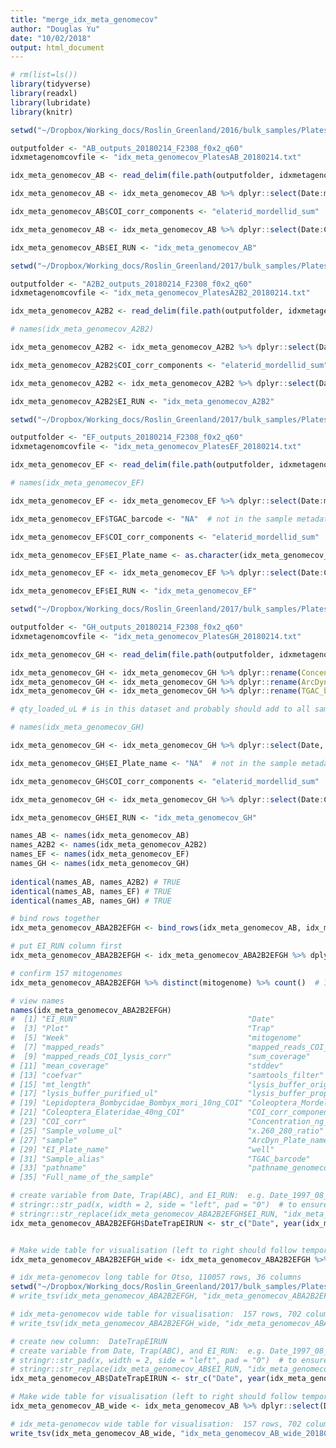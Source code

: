 ```yaml
---
title: "merge_idx_meta_genomecov"
author: "Douglas Yu"
date: "10/02/2018"
output: html_document
---
```


```r
# rm(list=ls())
library(tidyverse)
library(readxl)
library(lubridate)
library(knitr)
```


```r
setwd("~/Dropbox/Working_docs/Roslin_Greenland/2016/bulk_samples/PlatesAB_EI_20160512/")

outputfolder <- "AB_outputs_20180214_F2308_f0x2_q60"
idxmetagenomcovfile <- "idx_meta_genomecov_PlatesAB_20180214.txt"

idx_meta_genomecov_AB <- read_delim(file.path(outputfolder, idxmetagenomcovfile), delim = "\t", escape_double = FALSE, trim_ws = TRUE)

idx_meta_genomecov_AB <- idx_meta_genomecov_AB %>% dplyr::select(Date:mitogenome, mapped_reads, mapped_reads_COI_corr, mapped_reads_COI_lysis_corr, sum_coverage, mean_coverage, stddev, coefvar, samtools_filter, mt_length, lysis_buffer_orig_total_ul, lysis_buffer_purified_ul, lysis_buffer_proportion, Lepidoptera_Bombycidae_Bombyx_mori_10ng_COI, Coleoptera_Mordellidae_20ng_COI, Coleoptera_Elateridae_40ng_COI, elaterid_mordellid_sum, COI_corr, Concentration_ng_per_ul, Sample_volume_ul, x.260_280_ratio, sample, ArcDyn_Plate_name, EI_Plate_name, well, Sample_alias, TGAC_barcode, pathname, pathname_genomecov, Full_name_of_the_sample)

idx_meta_genomecov_AB$COI_corr_components <- "elaterid_mordellid_sum"

idx_meta_genomecov_AB <- idx_meta_genomecov_AB %>% dplyr::select(Date:Coleoptera_Elateridae_40ng_COI, COI_corr_components, COI_corr:Full_name_of_the_sample)

idx_meta_genomecov_AB$EI_RUN <- "idx_meta_genomecov_AB"
```


```r
setwd("~/Dropbox/Working_docs/Roslin_Greenland/2017/bulk_samples/PlatesA2B2")

outputfolder <- "A2B2_outputs_20180214_F2308_f0x2_q60"
idxmetagenomcovfile <- "idx_meta_genomecov_PlatesA2B2_20180214.txt"

idx_meta_genomecov_A2B2 <- read_delim(file.path(outputfolder, idxmetagenomcovfile), delim = "\t", escape_double = FALSE, trim_ws = TRUE)

# names(idx_meta_genomecov_A2B2)

idx_meta_genomecov_A2B2 <- idx_meta_genomecov_A2B2 %>% dplyr::select(Date:mitogenome, mapped_reads, mapped_reads_COI_corr, mapped_reads_COI_lysis_corr, sum_coverage, mean_coverage, stddev, coefvar, samtools_filter, mt_length, lysis_buffer_orig_total_ul, lysis_buffer_purified_ul, lysis_buffer_proportion, Lepidoptera_Bombycidae_Bombyx_mori_10ng_COI, Coleoptera_Mordellidae_20ng_COI, Coleoptera_Elateridae_40ng_COI, elaterid_mordellid_sum, COI_corr, Concentration_ng_per_ul, Sample_volume_ul, x.260_280_ratio, sample, ArcDyn_Plate_name, EI_Plate_name, well, Sample_alias, TGAC_barcode, pathname, pathname_genomecov, Full_name_of_the_sample)

idx_meta_genomecov_A2B2$COI_corr_components <- "elaterid_mordellid_sum"

idx_meta_genomecov_A2B2 <- idx_meta_genomecov_A2B2 %>% dplyr::select(Date:Coleoptera_Elateridae_40ng_COI, COI_corr_components, COI_corr:Full_name_of_the_sample)

idx_meta_genomecov_A2B2$EI_RUN <- "idx_meta_genomecov_A2B2"
```


```r
setwd("~/Dropbox/Working_docs/Roslin_Greenland/2017/bulk_samples/PlatesEF")

outputfolder <- "EF_outputs_20180214_F2308_f0x2_q60"
idxmetagenomcovfile <- "idx_meta_genomecov_PlatesEF_20180214.txt"

idx_meta_genomecov_EF <- read_delim(file.path(outputfolder, idxmetagenomcovfile), delim = "\t", escape_double = FALSE, trim_ws = TRUE)

# names(idx_meta_genomecov_EF)

idx_meta_genomecov_EF <- idx_meta_genomecov_EF %>% dplyr::select(Date:mitogenome, mapped_reads, mapped_reads_COI_corr, mapped_reads_COI_lysis_corr, sum_coverage, mean_coverage, stddev, coefvar, samtools_filter, mt_length, lysis_buffer_orig_total_ul, lysis_buffer_purified_ul, lysis_buffer_proportion, Lepidoptera_Bombycidae_Bombyx_mori_10ng_COI, Coleoptera_Mordellidae_20ng_COI, Coleoptera_Elateridae_40ng_COI, elaterid_mordellid_sum, COI_corr, Concentration_ng_per_ul, Sample_volume_ul, x.260_280_ratio, sample, ArcDyn_Plate_name, EI_Plate_name, well, Sample_alias, pathname, pathname_genomecov, Full_name_of_the_sample)

idx_meta_genomecov_EF$TGAC_barcode <- "NA"  # not in the sample metadata

idx_meta_genomecov_EF$COI_corr_components <- "elaterid_mordellid_sum"

idx_meta_genomecov_EF$EI_Plate_name <- as.character(idx_meta_genomecov_EF$EI_Plate_name)

idx_meta_genomecov_EF <- idx_meta_genomecov_EF %>% dplyr::select(Date:Coleoptera_Elateridae_40ng_COI, COI_corr_components, COI_corr:Sample_alias, TGAC_barcode, pathname:Full_name_of_the_sample)

idx_meta_genomecov_EF$EI_RUN <- "idx_meta_genomecov_EF"
```


```r
setwd("~/Dropbox/Working_docs/Roslin_Greenland/2017/bulk_samples/PlatesGH")

outputfolder <- "GH_outputs_20180214_F2308_f0x2_q60"
idxmetagenomcovfile <- "idx_meta_genomecov_PlatesGH_20180214.txt"

idx_meta_genomecov_GH <- read_delim(file.path(outputfolder, idxmetagenomcovfile), delim = "\t", escape_double = FALSE, trim_ws = TRUE)

idx_meta_genomecov_GH <- idx_meta_genomecov_GH %>% dplyr::rename(Concentration_ng_per_ul="Concentration_ng_ul")
idx_meta_genomecov_GH <- idx_meta_genomecov_GH %>% dplyr::rename(ArcDyn_Plate_name="Plate")
idx_meta_genomecov_GH <- idx_meta_genomecov_GH %>% dplyr::rename(TGAC_barcode="EI_sample_name")

# qty_loaded_uL # is in this dataset and probably should add to all samplemetadata files

# names(idx_meta_genomecov_GH)

idx_meta_genomecov_GH <- idx_meta_genomecov_GH %>% dplyr::select(Date, Plot:mitogenome, mapped_reads, mapped_reads_COI_corr, mapped_reads_COI_lysis_corr, sum_coverage, mean_coverage, stddev, coefvar, samtools_filter, mt_length, lysis_buffer_orig_total_ul, lysis_buffer_purified_ul, lysis_buffer_proportion, Lepidoptera_Bombycidae_Bombyx_mori_10ng_COI, Coleoptera_Mordellidae_20ng_COI, Coleoptera_Elateridae_40ng_COI, elaterid_mordellid_sum, COI_corr, Concentration_ng_per_ul, Sample_volume_ul, x.260_280_ratio, sample, ArcDyn_Plate_name, well, Sample_alias, TGAC_barcode, pathname, pathname_genomecov, Full_name_of_the_sample)

idx_meta_genomecov_GH$EI_Plate_name <- "NA"  # not in the sample metadata

idx_meta_genomecov_GH$COI_corr_components <- "elaterid_mordellid_sum"

idx_meta_genomecov_GH <- idx_meta_genomecov_GH %>% dplyr::select(Date:Coleoptera_Elateridae_40ng_COI, COI_corr_components, COI_corr:ArcDyn_Plate_name, EI_Plate_name, well:Full_name_of_the_sample)

idx_meta_genomecov_GH$EI_RUN <- "idx_meta_genomecov_GH"
```


```r
names_AB <- names(idx_meta_genomecov_AB)
names_A2B2 <- names(idx_meta_genomecov_A2B2)
names_EF <- names(idx_meta_genomecov_EF)
names_GH <- names(idx_meta_genomecov_GH)
      
identical(names_AB, names_A2B2) # TRUE
identical(names_AB, names_EF) # TRUE
identical(names_AB, names_GH) # TRUE

# bind rows together
idx_meta_genomecov_ABA2B2EFGH <- bind_rows(idx_meta_genomecov_AB, idx_meta_genomecov_A2B2, idx_meta_genomecov_EF, idx_meta_genomecov_GH)

# put EI_RUN column first
idx_meta_genomecov_ABA2B2EFGH <- idx_meta_genomecov_ABA2B2EFGH %>% dplyr::select(EI_RUN, Date:Full_name_of_the_sample)

# confirm 157 mitogenomes
idx_meta_genomecov_ABA2B2EFGH %>% distinct(mitogenome) %>% count()  # 157: number of distinct values of mitogenome (160 total mitogenomes - the 3 COI spikes = 157)

# view names
names(idx_meta_genomecov_ABA2B2EFGH)
#  [1] "EI_RUN"                                      "Date"                                       
#  [3] "Plot"                                        "Trap"                                       
#  [5] "Week"                                        "mitogenome"                                 
#  [7] "mapped_reads"                                "mapped_reads_COI_corr"                      
#  [9] "mapped_reads_COI_lysis_corr"                 "sum_coverage"                               
# [11] "mean_coverage"                               "stddev"                                     
# [13] "coefvar"                                     "samtools_filter"                            
# [15] "mt_length"                                   "lysis_buffer_orig_total_ul"                 
# [17] "lysis_buffer_purified_ul"                    "lysis_buffer_proportion"                    
# [19] "Lepidoptera_Bombycidae_Bombyx_mori_10ng_COI" "Coleoptera_Mordellidae_20ng_COI"            
# [21] "Coleoptera_Elateridae_40ng_COI"              "COI_corr_components"                        
# [23] "COI_corr"                                    "Concentration_ng_per_ul"                    
# [25] "Sample_volume_ul"                            "x.260_280_ratio"                            
# [27] "sample"                                      "ArcDyn_Plate_name"                          
# [29] "EI_Plate_name"                               "well"                                       
# [31] "Sample_alias"                                "TGAC_barcode"                               
# [33] "pathname"                                    "pathname_genomecov"                         
# [35] "Full_name_of_the_sample"            
```


```r
# create variable from Date, Trap(ABC), and EI_RUN:  e.g. Date_1997_08_04_TrapA_AB
# stringr::str_pad(x, width = 2, side = "left", pad = "0")  # to ensure that the date always has two digits, e.g. 07.
# stringr::str_replace(idx_meta_genomecov_ABA2B2EFGH$EI_RUN, "idx_meta_genomecov_", "") # to extract AB, A2B2, EF, GH from EI_RUN
idx_meta_genomecov_ABA2B2EFGH$DateTrapEIRUN <- str_c("Date", year(idx_meta_genomecov_ABA2B2EFGH$Date), str_pad(month(idx_meta_genomecov_ABA2B2EFGH$Date), 2, side = "left", pad = "0"), str_pad(day(idx_meta_genomecov_ABA2B2EFGH$Date), 2, side = "left", pad = "0"), idx_meta_genomecov_ABA2B2EFGH$Trap, str_replace(idx_meta_genomecov_ABA2B2EFGH$EI_RUN, "idx_meta_genomecov_", ""), sep = "_")


# Make wide table for visualisation (left to right should follow temporal order (DateTrapEIRUN))
idx_meta_genomecov_ABA2B2EFGH_wide <- idx_meta_genomecov_ABA2B2EFGH %>% dplyr::select(DateTrapEIRUN, mitogenome, mapped_reads_COI_lysis_corr) %>% dplyr::arrange(DateTrapEIRUN) %>% tidyr::spread(DateTrapEIRUN, mapped_reads_COI_lysis_corr) %>% dplyr::arrange(mitogenome)

```


```r
# idx_meta-genomecov long table for Otso, 110057 rows, 36 columns
setwd("~/Dropbox/Working_docs/Roslin_Greenland/2017/bulk_samples/PlatesABA2B2EFGH")
# write_tsv(idx_meta_genomecov_ABA2B2EFGH, "idx_meta_genomecov_ABA2B2EFGH_20180214.txt")

# idx_meta-genomecov wide table for visualisation:  157 rows, 702 columns
# write_tsv(idx_meta_genomecov_ABA2B2EFGH_wide, "idx_meta_genomecov_ABA2B2EFGH_wide_20180214.txt")
```

```r
# create new column:  DateTrapEIRUN
# create variable from Date, Trap(ABC), and EI_RUN:  e.g. Date_1997_08_04_TrapA_AB
# stringr::str_pad(x, width = 2, side = "left", pad = "0")  # to ensure that the date always has two digits, e.g. 07.
# stringr::str_replace(idx_meta_genomecov_AB$EI_RUN, "idx_meta_genomecov_", "") # to extract AB, A2B2, EF, GH from EI_RUN
idx_meta_genomecov_AB$DateTrapEIRUN <- str_c("Date", year(idx_meta_genomecov_AB$Date), str_pad(month(idx_meta_genomecov_AB$Date), 2, side = "left", pad = "0"), str_pad(day(idx_meta_genomecov_AB$Date), 2, side = "left", pad = "0"), idx_meta_genomecov_AB$Trap, str_replace(idx_meta_genomecov_AB$EI_RUN, "idx_meta_genomecov_", ""), sep = "_")

# Make wide table for visualisation (left to right should follow temporal order (DateTrapEIRUN))
idx_meta_genomecov_AB_wide <- idx_meta_genomecov_AB %>% dplyr::select(DateTrapEIRUN, mitogenome, mapped_reads_COI_lysis_corr) %>% dplyr::arrange(DateTrapEIRUN) %>% tidyr::spread(DateTrapEIRUN, mapped_reads_COI_lysis_corr) %>% dplyr::arrange(mitogenome)

# idx_meta-genomecov wide table for visualisation:  157 rows, 702 columns
write_tsv(idx_meta_genomecov_AB_wide, "idx_meta_genomecov_AB_wide_20180214.txt")

```

